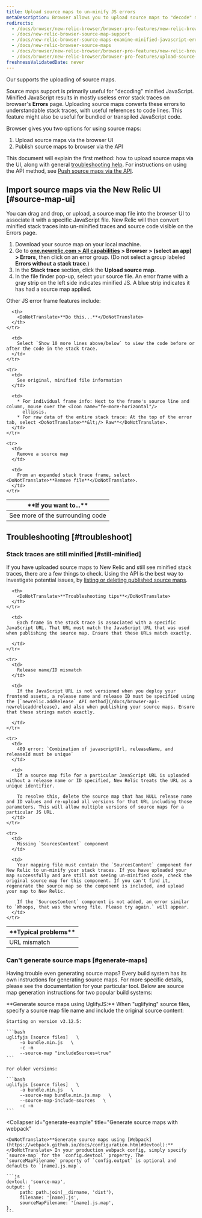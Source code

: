 ```yaml
---
title: Upload source maps to un-minify JS errors
metaDescription: Browser allows you to upload source maps to "decode" minified JavaScript; this allows you to understand your error stack traces in the browser UI.
redirects:
  - /docs/browser/new-relic-browser/browser-pro-features/new-relic-browser-source-map-support
  - /docs/new-relic-browser-source-map-support
  - /docs/new-relic-browser-source-maps-examine-minified-javascript-errors
  - /docs/new-relic-browser-source-maps
  - /docs/browser/new-relic-browser/browser-pro-features/new-relic-browser-source-maps
  - /docs/browser/new-relic-browser/browser-pro-features/upload-source-maps-un-minify-js-errors
freshnessValidatedDate: never
---
```




Our [<InlinePopover type="browser" />](/docs/browser/new-relic-browser/getting-started/introduction-new-relic-browser) supports the uploading of source maps.

Source maps support is primarily useful for "decoding" minified JavaScript. Minified JavaScript results in mostly useless error stack traces on browser's <DoNotTranslate>**Errors**</DoNotTranslate> page. Uploading source maps converts these errors to understandable stack traces, with useful references to code lines. This feature might also be useful for bundled or transpiled JavaScript code.

Browser gives you two options for using source maps:

1. Upload source maps via the browser UI
2. Publish source maps to browser via the API

This document will explain the first method: how to upload source maps via the UI, along with general [troubleshooting help](#troubleshoot). For instructions on using the API method, see [Push source maps via the API](/docs/browser/new-relic-browser/browser-pro-features/upload-source-maps-api/).

## Import source maps via the New Relic UI [#source-map-ui]

You can drag and drop, or upload, a source map file into the browser UI to associate it with a specific JavaScript file. New Relic will then convert minified stack traces into un-minified traces and source code visible on the Errors page.

1. Download your source map on your local machine. 
2. Go to <DoNotTranslate>**[one.newrelic.com > All capabilities](https://one.newrelic.com/all-capabilities) > Browser > (select an app) > Errors**</DoNotTranslate>, then click on an error group. (Do not select a group labeled <DoNotTranslate>**Errors without a stack trace**</DoNotTranslate>.)
3. In the <DoNotTranslate>**Stack trace**</DoNotTranslate> section, click the <DoNotTranslate>**Upload source map**</DoNotTranslate>.
4. In the file finder pop-up, select your source file. An error frame with a gray strip on the left side indicates minified JS. A blue strip indicates it has had a source map applied.

Other JS error frame features include:

<table>
  <thead>
    <tr>
      <th style={{ width: "200px" }}>
        <DoNotTranslate>**If you want to...**</DoNotTranslate>
      </th>

      <th>
        <DoNotTranslate>**Do this...**</DoNotTranslate>
      </th>
    </tr>
  </thead>

  <tbody>
    <tr>
      <td>
        See more of the surrounding code
      </td>

      <td>
        Select `Show 10 more lines above/below` to view the code before or after the code in the stack trace.
      </td>
    </tr>

    <tr>
      <td>
        See original, minified file information
      </td>

      <td>
        * For individual frame info: Next to the frame's source line and column, mouse over the <Icon name="fe-more-horizontal"/>
          ellipsis.
        * For raw data of the entire stack trace: At the top of the error tab, select <DoNotTranslate>**&lt;/> Raw**</DoNotTranslate>.
      </td>
    </tr>

    <tr>
      <td>
        Remove a source map
      </td>

      <td>
        From an expanded stack trace frame, select <DoNotTranslate>**Remove file**</DoNotTranslate>.
      </td>
    </tr>
  </tbody>
</table>

## Troubleshooting [#troubleshoot]

### Stack traces are still minified [#still-minified]

If you have uploaded source maps to New Relic and still see minified stack traces, there are a few things to check. Using the API is the best way to investigate potential issues, by [listing or deleting published source maps](/docs/push-source-maps-api#publish).

<table>
  <thead>
    <tr>
      <th style={{ width: "200px" }}>
        <DoNotTranslate>**Typical problems**</DoNotTranslate>
      </th>

      <th>
        <DoNotTranslate>**Troubleshooting tips**</DoNotTranslate>
      </th>
    </tr>
  </thead>

  <tbody>
    <tr>
      <td>
        URL mismatch
      </td>

      <td>
        Each frame in the stack trace is associated with a specific JavaScript URL. That URL must match the JavaScript URL that was used when publishing the source map. Ensure that these URLs match exactly.

      </td>
    </tr>

    <tr>
      <td>
        Release name/ID mismatch
      </td>

      <td>
        If the JavaScript URL is not versioned when you deploy your frontend assets, a release name and release ID must be specified using the [`newrelic.addRelease` API method](/docs/browser-api-newrelicaddrelease), and also when publishing your source maps. Ensure that these strings match exactly.

      </td>
    </tr>

    <tr>
      <td>
        409 error: `Combination of javascriptUrl, releaseName, and releaseId must be unique`
      </td>

      <td>
        If a source map file for a particular JavaScript URL is uploaded without a release name or ID specified, New Relic treats the URL as a unique identifier.

        To resolve this, delete the source map that has NULL release name and ID values and re-upload all versions for that URL including those parameters. This will allow multiple versions of source maps for a particular JS URL.
      </td>
    </tr>

    <tr>
      <td>
        Missing `SourcesContent` component
      </td>

      <td>
        Your mapping file must contain the `SourcesContent` component for New Relic to un-minify your stack traces. If you have uploaded your map successfully and are still not seeing un-minified code, check the original source map for this component. If you can't find it, regenerate the source map so the component is included, and upload your map to New Relic.

        If the `SourcesContent` component is not added, an error similar to `Whoops, that was the wrong file. Please try again.` will appear.
      </td>
    </tr>
  </tbody>
</table>

### Can't generate source maps [#generate-maps]

Having trouble even generating source maps? Every build system has its own instructions for generating source maps. For more specific details, please see the documentation for your particular tool. Below are source map generation instructions for two popular build systems:

<CollapserGroup>
  <Collapser
    id="generate-example"
    title="Generate source maps with UglifyJS"
  >
    <DoNotTranslate>**Generate source maps using UglifyJS:**</DoNotTranslate> When "uglifying" source files, specify a source map file name and include the original source content:

    Starting on version v3.12.5:

    ```bash
    uglifyjs [source files]   \ 
         -o bundle.min.js   \ 
         -c -m
         --source-map "includeSources=true"
    ```

    For older versions:

    ```bash
    uglifyjs [source files]   \ 
         -o bundle.min.js   \ 
         --source-map bundle.min.js.map   \ 
         --source-map-include-sources   \ 
         -c -m
    ```
  </Collapser>

  <Collapser
    id="generate-example"
    title="Generate source maps with webpack"
  >
    <DoNotTranslate>**Generate source maps using [Webpack](https://webpack.github.io/docs/configuration.html#devtool):**</DoNotTranslate> In your production webpack config, simply specify `source-map` for the `config.devtool` property. The `sourceMapFilename` property of `config.output` is optional and defaults to `[name].js.map`.

    ```js
    devtool: 'source-map', 
    output: { 
         path: path.join(__dirname, 'dist'), 
         filename: '[name].js', 
         sourceMapFilename: '[name].js.map', 
    },
    ```
  </Collapser>
</CollapserGroup>

